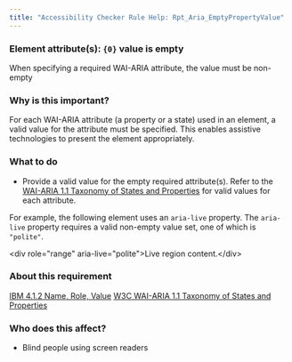 ```yaml
---
title: "Accessibility Checker Rule Help: Rpt_Aria_EmptyPropertyValue"
---
```


<div className="toolHelp">
<Row>
<Column colLg={16} colMd={8} colSm={4} className="toolHead">

### Element attribute(s): `{0}` value is empty

<div id="locLevel"></div>

When specifying a required WAI-ARIA attribute, the value must be non-empty

</Column>
</Row>
<Row>
<Column colLg={11} colMd={5} colSm={4} className="toolMain">

### Why is this important?

For each WAI-ARIA attribute (a property or a state) used in an element, a valid value for the attribute must be specified. This enables assistive technologies to present the element appropriately.

<div id="locSnippet"></div>

### What to do

 * Provide a valid value for the empty required attribute(s). Refer to the [WAI-ARIA 1.1 Taxonomy of States and Properties](https://www.w3.org/TR/wai-aria-1.1/#state_prop_taxonomy) for valid values for each attribute.

For example, the following element uses an `aria-live` property. The `aria-live` property requires a valid non-empty value set, one of which is `"polite"`.

<CodeSnippet type="single" light={true}>&lt;div role="range" aria-live="polite"&gt;Live region content.&lt;/div&gt;</CodeSnippet>

</Column>
<Column colLg={5} colMd={3} colSm={4} className="toolLeft">

### About this requirement

[IBM 4.1.2 Name, Role, Value](http://www.ibm.com/able/guidelines/ci162/name_role_value.html)
[W3C WAI-ARIA 1.1 Taxonomy of States and Properties](https://www.w3.org/TR/wai-aria-1.1/#state_prop_taxonomy)

### Who does this affect?

 * Blind people using screen readers

</Column>
</Row>
</div>

